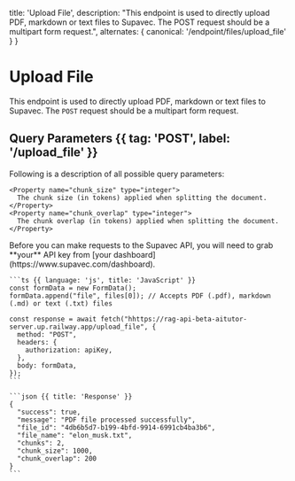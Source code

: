   title: 'Upload File',
  description:
    "This endpoint is used to directly upload PDF, markdown or text files to Supavec. The POST request should be a multipart form request.",
  alternates: {
    canonical: '/endpoint/files/upload_file'
  }
}

# Upload File

<Row>
  <Col>

  This endpoint is used to directly upload PDF, markdown or text files to Supavec. The `POST` request should be a multipart form request.


  ## Query Parameters {{ tag: 'POST', label: '/upload_file' }}

  Following is a description of all possible query parameters:
  <Properties>
    
    <Property name="chunk_size" type="integer">
      The chunk size (in tokens) applied when splitting the document.
    </Property>
    <Property name="chunk_overlap" type="integer">
      The chunk overlap (in tokens) applied when splitting the document.
    </Property>
  </Properties>

  </Col>
  <Col>
    <Note>
      Before you can make requests to the Supavec API, you will need to grab **your**
      API key from [your dashboard](https://www.supavec.com/dashboard).
    </Note>

    ```ts {{ language: 'js', title: 'JavaScript' }}
    const formData = new FormData();
    formData.append("file", files[0]); // Accepts PDF (.pdf), markdown (.md) or text (.txt) files

    const response = await fetch("hhttps://rag-api-beta-aitutor-server.up.railway.app/upload_file", {
      method: "POST",
      headers: {
        authorization: apiKey,
      },
      body: formData,
    });
    ```

    ```json {{ title: 'Response' }}
    {
      "success": true,
      "message": "PDF file processed successfully",
      "file_id": "4db6b5d7-b199-4bfd-9914-6991cb4ba3b6",
      "file_name": "elon_musk.txt",
      "chunks": 2,
      "chunk_size": 1000,
      "chunk_overlap": 200
    }
    ```

  </Col>
</Row>